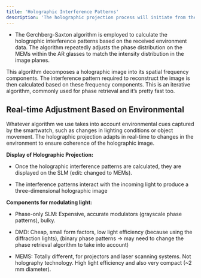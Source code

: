 ```yaml
---
title: 'Holographic Interference Patterns'
description: 'The holographic projection process will initiate from the watch.'
---
```



- The Gerchberg-Saxton algorithm is employed to calculate the holographic interference patterns based on the received environment data. The algorithm repeatedly adjusts the phase distribution on the MEMs within the AR glasses to match the intensity distribution in the image planes.

<CardGroup cols={2}>
  <Card
    title="Fourier Transform Algorithms"
    icon="palette"
    href="https://mintlify.com/docs/settings/global"
  >
    This algorithm decomposes a holographic image into its spatial frequency components. The interference pattern required to reconstruct the image is then calculated based on these frequency components.
  </Card>
  <Card
    title=" Gerchberg-Saxton Algorithm"
    icon="code"
    href="https://mintlify.com/docs/api-playground/openapi"
  >
    This is an iterative algorithm, commonly used for phase retrieval and it’s pretty fast too.
  </Card>
</CardGroup>

## Real-time Adjustment Based on Environmental 

Whatever algorithm we use takes into account environmental cues captured by the smartwatch, such as changes in lighting conditions or object movement. The holographic projection adapts in real-time to changes in the environment to ensure coherence of the holographic image.

**Display of Holographic Projection:**

- Once the holographic interference patterns are calculated, they are displayed on the SLM (edit: changed to MEMs).

- The interference patterns interact with the incoming light to produce a three-dimensional holographic image

**Components for modulating light:**

- Phase-only SLM: Expensive, accurate modulators (grayscale phase patterns), bulky.

- DMD: Cheap, small form factors, low light efficiency (because using the diffraction lights), (binary phase patterns → may need to change the phase retrieval algorithm to take into account) 

- MEMS: Totally different, for projectors and laser scanning systems.  Not holography technology. High light efficiency and also very compact (~2 mm diameter).
